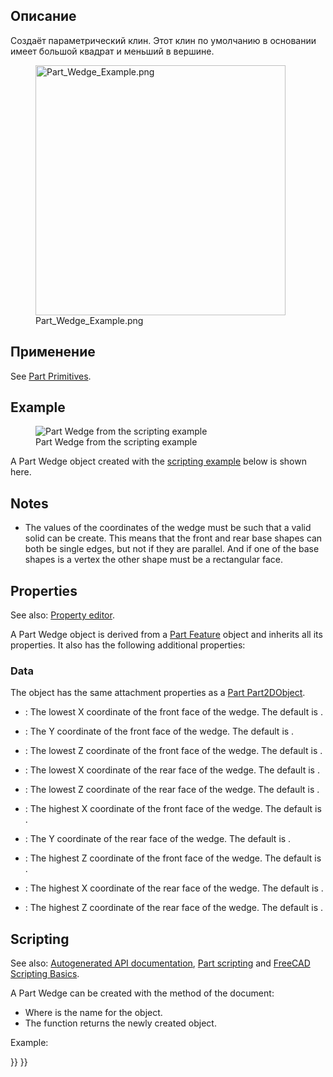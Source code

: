 <languages/>

{{Docnav/ru
|[[Part_Prism/ru|Призма]]
|[[Part_Helix/ru|Спираль винтовая]]
|[[Part_Workbench/ru|Верстак Part]]
|IconL=Part_Prism.svg
|IconR=Part_Helix.svg
|IconC=Workbench_Part.svg
}}

<div class="mw-translate-fuzzy">
{{GuiCommand/ru
|Name=Part Wedge
|Name/ru=Клин
|MenuLocation=Деталь → Создать примитивы... → Клин
|Workbenches=[[Part_Workbench/ru|Part(Деталь)]]
|SeeAlso=[[Part_Primitives/ru|Примитивы]]
}}
</div>

==Описание==

<div class="mw-translate-fuzzy">
Создаёт параметрический клин. Этот клин по умолчанию в основании имеет большой квадрат и меньший в вершине.
</div>

[[Image:Part_Wedge_Example.png|400px]]

==Применение==

See [[Part_Primitives#Usage|Part Primitives]].

== Example ==

[[Image:Part_Wedge_Scripting_Example.png|thumb|Part Wedge from the scripting example]]

A Part Wedge object created with the [[#Scripting|scripting example]] below is shown here.

== Notes ==

* The values of the coordinates of the wedge must be such that a valid solid can be create. This means that the front and rear base shapes can both be single edges, but not if they are parallel. And if one of the base shapes is a vertex the other shape must be a rectangular face.

== Properties ==

See also: [[Property_editor|Property editor]].

A Part Wedge object is derived from a [[Part_Feature|Part Feature]] object and inherits all its properties. It also has the following additional properties:

=== Data ===

{{TitleProperty|Attachment}}

The object has the same attachment properties as a [[Part_Part2DObject#Data|Part Part2DObject]].

{{TitleProperty|Wedge}}

* {{PropertyData|Xmin|Distance}}: The lowest X coordinate of the front face of the wedge. The default is {{Value|0mm}}.
* {{PropertyData|Ymin|Distance}}: The Y coordinate of the front face of the wedge. The default is {{Value|0mm}}.
* {{PropertyData|Zmin|Distance}}: The lowest Z coordinate of the front face of the wedge. The default is {{Value|0mm}}.
* {{PropertyData|X2min|Distance}}: The lowest X coordinate of the rear face of the wedge. The default is {{Value|2mm}}.
* {{PropertyData|Z2min|Distance}}: The lowest Z coordinate of the rear face of the wedge. The default is {{Value|2mm}}.
* {{PropertyData|Xmax|Distance}}: The highest X coordinate of the front face of the wedge. The default is {{Value|10mm}}.
* {{PropertyData|Ymax|Distance}}: The Y coordinate of the rear face of the wedge. The default is {{Value|10mm}}.
* {{PropertyData|Zmax|Distance}}: The highest Z coordinate of the front face of the wedge. The default is {{Value|10mm}}.
* {{PropertyData|X2max|Distance}}: The highest X coordinate of the rear face of the wedge. The default is {{Value|8mm}}.
* {{PropertyData|Z2max|Distance}}: The highest Z coordinate of the rear face of the wedge. The default is {{Value|8mm}}.

== Scripting ==

See also: [https://freecad.github.io/SourceDoc/ Autogenerated API documentation], [[Part_scripting|Part scripting]] and [[FreeCAD_Scripting_Basics|FreeCAD Scripting Basics]].

A Part Wedge can be created with the {{Incode|addObject()}} method of the document:

{{Code|code=
wedge = FreeCAD.ActiveDocument.addObject("Part::Wedge", "myWedge")
}}

* Where {{Incode|"myWedge"}} is the name for the object.
* The function returns the newly created object.

Example:

{{Code|code=
import FreeCAD as App

doc = App.activeDocument()

wedge = doc.addObject("Part::Wedge", "myWedge")
wedge.Xmin = 1
wedge.Ymin = 2
wedge.Zmin = 3
wedge.X2min = 4
wedge.Z2min = 6
wedge.Xmax = 15
wedge.Ymax = 20
wedge.Zmax = 55
wedge.X2max = 10
wedge.Z2max = 12
wedge.Placement = App.Placement(App.Vector(1, 2, 3), App.Rotation(75, 60, 30))

doc.recompute()
}}


{{Docnav/ru
|[[Part_Prism/ru|Призма]]
|[[Part_Helix/ru|Спираль винтовая]]
|[[Part_Workbench/ru|Верстак Part]]
|IconL=Part_Prism.svg
|IconR=Part_Helix.svg
|IconC=Workbench_Part.svg
}}

{{Part_Tools_navi{{#translation:}}}}
{{Userdocnavi{{#translation:}}}}